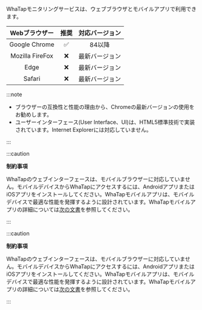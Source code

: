 WhaTapモニタリングサービスは、ウェブブラウザとモバイルアプリで利用できます。

<div class='c3-3'>

|     Webブラウザー    |                推奨               | 対応バージョン |
| :-------------: | :-----------------------------: | :-----: |
|  Google Chrome  | <span class='emoji-ok'>✅</span> |   84以降  |
| Mozilla FireFox | <span class='emoji-no'>❌</span> | 最新バージョン |
|       Edge      | <span class='emoji-no'>❌</span> | 最新バージョン |
|      Safari     | <span class='emoji-no'>❌</span> | 最新バージョン |

</div>

:::note

- ブラウザーの互換性と性能の理由から、Chromeの最新バージョンの使用をお勧めします。
- ユーザーインターフェース(User Interface、UI)は、HTML5標準技術で実装されています。Internet Explorerには対応していません。

:::

<Xclude product="support-env">

:::caution

**制約事項**

WhaTapのウェブインターフェースは、モバイルブラウザーに対応していません。モバイルデバイスからWhaTapにアクセスするには、AndroidアプリまたはiOSアプリをインストールしてください。WhaTapモバイルアプリは、モバイルデバイスで最適な性能を発揮するように設計されています。WhaTapモバイルアプリの詳細については[次の文書](../mobile-app)を参照してください。

:::

</Xclude>

<InDoc product="support-env">

:::caution

**制約事項**

WhaTapのウェブインターフェースは、モバイルブラウザーに対応していません。モバイルデバイスからWhaTapにアクセスするには、AndroidアプリまたはiOSアプリをインストールしてください。WhaTapモバイルアプリは、モバイルデバイスで最適な性能を発揮するように設計されています。WhaTapモバイルアプリの詳細については[次の文書](mobile-app)を参照してください。

:::

</InDoc>
